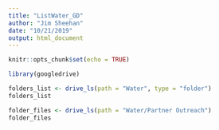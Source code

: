 ```yaml
---
title: "ListWater_GD"
author: "Jim Sheehan"
date: "10/21/2019"
output: html_document
---
```


```r
knitr::opts_chunk$set(echo = TRUE)
```


```r

library(googledrive)


```


```r

folders_list <- drive_ls(path = "Water", type = "folder")
folders_list

```


```r

folder_files <- drive_ls(path = "Water/Partner Outreach")
folder_files


```





